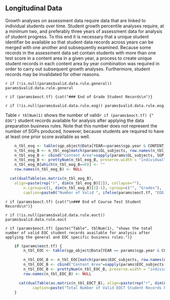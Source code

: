 ## Longitudinal Data
Growth analyses on assessment data require data that are linked to individual
students over time. Student growth percentile analyses require, at a minimum two,
and preferably three years of assessment data for analysis of student progress.
To this end it is necessary that a unique student identifier be available so
that student data records across years can be merged with one another and
subsequently examined. Because some records in the assessment data set contain
students with more than one test score in a content area in a given year, a
process to create unique student records in each content area by year combination
was required in order to carry out subsequent growth analyses. Furthermore,
student records may be invalidated for other reasons.

`r if (!is.null(params$valid.data.rule.general)) params$valid.data.rule.general`

`r if (params$eoct.tf) {cat("### End of Grade Student Records\n")}`

`r if (!is.null(params$valid.data.rule.eog)) params$valid.data.rule.eog`

Table `r tblNum(1)` shows the number of valid`r if (params$eoct.tf) {" EOG"}`
student records available for analysis after applying the data preparation
business rules. Note that this number does not represent the number of SGPs
produced, however, because students are required to have at least one prior
score available as well.

```r
	n_tbl_eog <- table(sgp_object@Data[YEAR==params$sgp.year & CONTENT_AREA %in% params$GL_subjects & VALID_CASE=="VALID_CASE", GRADE, CONTENT_AREA])
	n_tbl_eog_B <- n_tbl_eog[match(params$GL_subjects, row.names(n_tbl_eog)) ,]
	n_tbl_eog_B <- cbind("Content Area"=sapply(params$GL_subjects, SGP::capwords, special.words=c("ELA", "US")), n_tbl_eog_B)
	n_tbl_eog_B <- prettyNum(n_tbl_eog_B, preserve.width = "individual", big.mark=",")
	n_tbl_eog_B[which(n_tbl_eog_B==0)] <- ""
	row.names(n_tbl_eog_B) <- NULL

  cat(dualTable(as.matrix(n_tbl_eog_B),
  	align=paste(rep("r", dim(n_tbl_eog_B)[2]), collapse=""),
		n.cgroup=c(1, dim(n_tbl_eog_B)[2]-1), cgroup=c("", "Grades"),
		caption=paste0("Number of Valid ", ifelse(params$eoct.tf, "EOG ", ""), "Student Records by Grade and Subject for ", params$year)))
```

`r if (params$eoct.tf) {cat("\n### End of Course Test Student Records\n")}`

`r if (!is.null(params$valid.data.rule.eoct)) params$valid.data.rule.eoct`

`r if (params$eoct.tf) {paste("Table", tblNum(1), "shows the total number of valid
EOC student records available for analysis after applying the general and EOC
specific business rules.")}`

```r
	if (params$eoct.tf) {
		n_tbl_EOC <- table(sgp_object@Data[YEAR == params$sgp.year & CONTENT_AREA %in% params$EOC_subjects & VALID_CASE=="VALID_CASE", GRADE, CONTENT_AREA])

		n_tbl_EOC_B <- n_tbl_EOC[match(params$EOC_subjects, row.names(n_tbl_EOC)) ,]
		n_tbl_EOC_B <- cbind("Content Area"=sapply(params$EOC_subjects, capwords, special.words=c("ELA", "II", "US")), "Valid Records" = n_tbl_EOC_B)
		n_tbl_EOC_B <- prettyNum(n_tbl_EOC_B, preserve.width = "individual",big.mark=",")
		row.names(n_tbl_EOC_B) <- NULL

	  cat(dualTable(as.matrix(n_tbl_EOCT_B), align=paste(rep("r", dim(n_tbl_EOCT_B)[2]), collapse=""),
			caption=paste("Total Number of Valid EOCT Student Records by Subject for", params$year), use.xtable = TRUE))
	}
```
